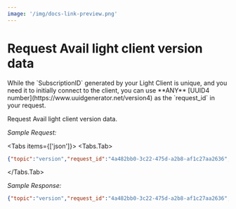 ```yaml
---
image: '/img/docs-link-preview.png'
---
```



# Request Avail light client version data

<Callout type="info">
While the `SubscriptionID` generated by your Light Client is unique, and you need it to initially connect to the client,
you can use **ANY** [UUID4 number](https://www.uuidgenerator.net/version4)
as the `request_id` in your request.
</Callout>

Request Avail light client version data.

*Sample Request:*

<Tabs items={['json']}>
<Tabs.Tab>
```json
{"topic":"version","request_id":"4a482bb0-3c22-475d-a2b8-af1c27aa2636","message":{"version":"v1.12.4","network_version":"2.2.1-4f0439f4448"}}
```
</Tabs.Tab>
</Tabs>

*Sample Response:*
```json
{"topic":"version","request_id":"4a482bb0-3c22-475d-a2b8-af1c27aa2636","message":{"version":"v1.7.10","network_version":"1.10"}}
```
